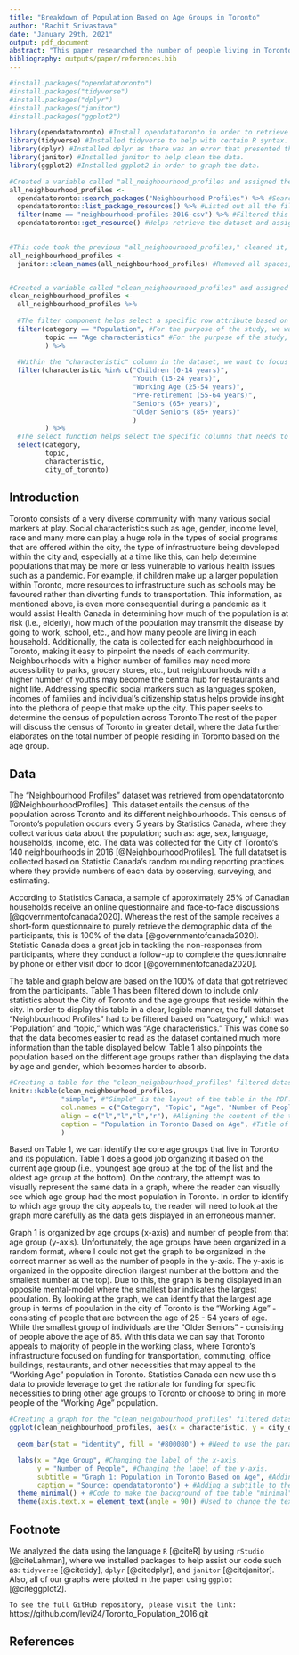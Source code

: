 ```yaml
---
title: "Breakdown of Population Based on Age Groups in Toronto"
author: "Rachit Srivastava"
date: "January 29th, 2021"
output: pdf_document
abstract: "This paper researched the number of people living in Toronto that fall under various social markers, such as age, gender, household income, language, etc. It was found that most of Toronto’s population falls under the working age which are people between the ages of 25 – 54 years old. It was also seen that older seniors, who are 85 years and over, make up the lowest population in Toronto. This is of great significance because data such as this can be a key factor in addressing various social issues that befall the Toronto community, such as the development of infrastructure (ex. senior homes, day cares, etc.) based on community needs, populations most vulnerable to diseases such as Covid -19 and any other needs the community may have based on these social characteristics."
bibliography: outputs/paper/references.bib
---
```

 
```r
#install.packages("opendatatoronto")
#install.packages("tidyverse") 
#install.packages("dplyr")
#install.packages("janitor")
#install.packages("ggplot2")

library(opendatatoronto) #Install opendatatoronto in order to retrieve desired dataset.
library(tidyverse) #Installed tidyverse to help with certain R syntax.
library(dplyr) #Installed dplyr as there was an error that presented that told me to install it. The code worked fine after I did.
library(janitor) #Installed janitor to help clean the data.
library(ggplot2) #Installed ggplot2 in order to graph the data.

#Created a variable called "all_neighbourhood_profiles and assigned the full dataset to it. This function also helps visualize the data in a table format in order to see which data is applicable for the story.
all_neighbourhood_profiles <-
  opendatatoronto::search_packages("Neighbourhood Profiles") %>% #Searched the full dataset from opendatatoronto.
  opendatatoronto::list_package_resources() %>% #Listed out all the files under "Neighbourhood Profiles" and the file type for each.
  filter(name == "neighbourhood-profiles-2016-csv") %>% #Filtered this specific dataset from "Neighbourhood Profiles."
  opendatatoronto::get_resource() #Helps retrieve the dataset and assigns it to the variable "all_neighbourhood_profiles.
  

#This code took the previous "all_neighbourhood_profiles," cleaned it, and assigned the clean code back to the same variable.
all_neighbourhood_profiles <-
  janitor::clean_names(all_neighbourhood_profiles) #Removed all spaces, turned spaces into "_" and turned all columns into sentence case.


#Created a variable called "clean_neighbourhood_profiles" and assigned the "all_neighbourhood_profiles" to it. The difference here is that we want a specific subset of the information that is under "all_neighbourhood_profiles."
clean_neighbourhood_profiles <- 
  all_neighbourhood_profiles %>%
  
  #The filter component helps select a specific row attribute based on the specific column name. The function ONLY selects the attribute specified in the code.
  filter(category == "Population", #For the purpose of the study, we want to only focus on population.
         topic == "Age characteristics" #For the purpose of the study, we want to only focus on age groups.
         ) %>%
  
  #Within the "characteristic" column in the dataset, we want to focus on the below specific row attributes. Wanted to remove the specific age groups based on gender and wanted to use the data specific to the overall age group.
  filter(characteristic %in% c("Children (0-14 years)",
                               "Youth (15-24 years)",
                               "Working Age (25-54 years)",
                               "Pre-retirement (55-64 years)",
                               "Seniors (65+ years)",
                               "Older Seniors (85+ years)"
                               )
         ) %>%
  #The select function helps select the specific columns that needs to be used for the new dataset. The "Category" column focuses on the high level category of the dataset, in this case its population. The "topic" column focuses on "age characteristics" specifically and not the other attributes within "population." The characteristic column specifies the age groups. And lastly, "city_of_toronto" column identifies the quantitative data on how many people are in each age group. 
  select(category, 
         topic, 
         characteristic, 
         city_of_toronto)

```

## Introduction

Toronto consists of a very diverse community with many various social markers at play. Social characteristics such as age, gender, income level, race and many more can play a huge role in the types of social programs that are offered within the city, the type of infrastructure being developed within the city and, especially at a time like this, can help determine populations that may be more or less vulnerable to various health issues such as a pandemic. For example, if children make up a larger population within Toronto, more resources to infrastructure such as schools may be favoured rather than diverting funds to transportation. This information, as mentioned above, is even more consequential during a pandemic as it would assist Health Canada in determining how much of the population is at risk (i.e., elderly), how much of the population may transmit the disease by going to work, school, etc., and how many people are living in each household. Additionally, the data is collected for each neighbourhood in Toronto, making it easy to pinpoint the needs of each community. Neighbourhoods with a higher number of families may need more accessibility to parks, grocery stores, etc., but neighbourhoods with a higher number of youths may become the central hub for restaurants and night life. Addressing specific social markers such as languages spoken, incomes of families and individual’s citizenship status helps provide insight into the plethora of people that make up the city. This paper seeks to determine the census of population across Toronto.The rest of the paper will discuss the census of Toronto in greater detail, where the data further elaborates on the total number of people residing in Toronto based on the age group.

## Data

The "Neighbourhood Profiles" dataset was retrieved from opendatatoronto [@NeighbourhoodProfiles]. This dataset entails the census of the population across Toronto and its different neighbourhoods. This census of Toronto's population occurs every 5 years by Statistics Canada, where they collect various data about the population; such as: age, sex, language, households, income, etc. The data was collected for the City of Toronto's 140 neighbourhoods in 2016 [@NeighbourhoodProfiles]. The full datatset is collected based on Statistic Canada's random rounding reporting practices where they provide numbers of each data by observing, surveying, and estimating. 

According to Statistics Canada, a sample of approximately 25% of Canadian households receive an online questionnaire and face-to-face discussions [@governmentofcanada2020]. Whereas the rest of the sample receives a short-form questionnaire to purely retrieve the demographic data of the participants, this is 100% of the data [@governmentofcanada2020]. Statistic Canada does a great job in tackling the non-responses from participants, where they conduct a follow-up to complete the questionnaire by phone or either visit door to door [@governmentofcanada2020].

The table and graph below are based on the 100% of data that got retrieved from the participants. Table 1 has been filtered down to include only statistics about the City of Toronto and the age groups that reside within the city. In order to display this table in a clear, legible manner, the full datatset "Neighbourhood Profiles" had to be filtered based on "category," which was "Population" and "topic," which was "Age characteristics." This was done so that the data becomes easier to read as the dataset contained much more information than the table displayed below. Table 1 also pinpoints the population based on the different age groups rather than displaying the data by age and gender, which becomes harder to absorb.




```r
#Creating a table for the "clean_neighbourhood_profiles" filtered dataset.
knitr::kable(clean_neighbourhood_profiles, 
             "simple", #"Simple" is the layout of the table in the PDF.
             col.names = c("Category", "Topic", "Age", "Number of People in Toronto"), #Renamed the columns to the appropriate names from left to right of the dataset.
             align = c("l","l","l","r"), #Aligning the content of the table. All columns are aligned to the left except for the last column which is aligned to the right.
             caption = "Population in Toronto Based on Age", #Title of the Table
             )
```




Based on Table 1, we can identify the core age groups that live in Toronto and its population. Table 1 does a good job organizing it based on the current age group (i.e., youngest age group at the top of the list and the oldest age group at the bottom). On the contrary, the attempt was to visually represent the same data in a graph, where the reader can visually see which age group had the most population in Toronto. In order to identify to which age group the city appeals to, the reader will need to look at the graph more carefully as the data gets displayed in an erroneous manner. 

Graph 1 is organized by age groups (x-axis) and number of people from that age group (y-axis). Unfortunately, the age groups have been organized in a random format, where I could not get the graph to be organized in the correct manner as well as the number of people in the y-axis. The y-axis is organized in the opposite direction (largest number at the bottom and the smallest number at the top). Due to this, the graph is being displayed in an opposite mental-model where the smallest bar indicates the largest population. By looking at the graph, we can identify that the largest age group in terms of population in the city of Toronto is the "Working Age" - consisting of people that are between the age of 25 - 54 years of age. While the smallest group of individuals are the "Older Seniors" - consisting of people above the age of 85. With this data we can say that Toronto appeals to majority of people in the working class, where Toronto's infrastructure focused on funding for transportation, commuting, office buildings, restaurants, and other necessities that may appeal to the "Working Age" population in Toronto. Statistics Canada can now use this data to provide leverage to get the rationale for funding for specific necessities to bring other age groups to Toronto or choose to bring in more people of the "Working Age" population.



```r
#Creating a graph for the "clean_neighbourhood_profiles" filtered dataset.
ggplot(clean_neighbourhood_profiles, aes(x = characteristic, y = city_of_toronto)) + #Using ggplot to create a graph for the specified dataset and specifying the x and y axis of the graph, where the graph has the age groups on the x axis and the number of people in each age group on the y axis.
  
  geom_bar(stat = "identity", fill = "#800080") + #Need to use the parameter (stat = "identity") to let the graph know that there needs to be a y-axis added to the graph. Also, changed the colour of the bars to purple to represent the Raptors (Toronto's NBA team).

  labs(x = "Age Group", #Changing the label of the x-axis.
       y = "Number of People", #Changing the label of the y-axis.
       subtitle = "Graph 1: Population in Toronto Based on Age", #Adding a title for the graph.
       caption = "Source: opendatatoronto") + #Adding a subtitle to the graph on the bottom right of the graph.
  theme_minimal() + #Code to make the background of the table "minimal" or transparent
  theme(axis.text.x = element_text(angle = 90)) #Used to change the text in the x-axis to be displayed in a 90 degree angle.

```


## Footnote

We analyzed the data using the language `R` [@citeR] by using `rStudio` [@citeLahman], where we installed packages to help assist our code such as: `tidyverse` [@citetidy], `dplyr` [@citedplyr], and `janitor` [@citejanitor]. Also, all of our graphs were plotted in the paper using `ggplot` [@citeggplot2].

`To see the full GitHub repository, please visit the link:` 
https://github.com/levi24/Toronto_Population_2016.git

## References

